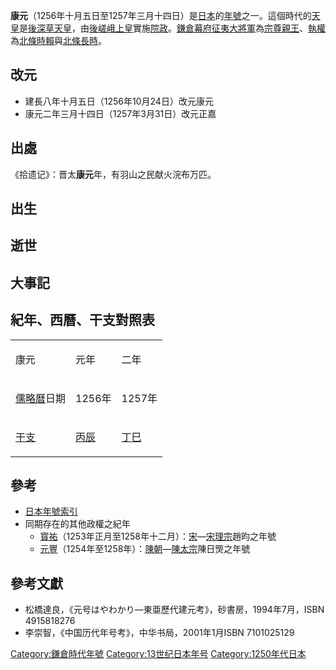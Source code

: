 {{japanese|japanese=康元|kana=こうげん|romaji=Kōgen}}

'''康元'''（1256年十月五日至1257年三月十四日）是[[日本|日本]]的[[年號|年號]]之一。這個時代的[[天皇|天皇]]是[[後深草天皇|後深草天皇]]，由[[後嵯峨天皇|後嵯峨上皇]]實施[[院政|院政]]。[[鎌倉幕府|鎌倉幕府]][[征夷大將軍|征夷大將軍]]為[[宗尊親王|宗尊親王]]、[[執權|執權]]為[[北條時賴|北條時賴]]與[[北條長時|北條長時]]。

== 改元 ==
*建長八年十月五日（1256年10月24日）改元康元
*康元二年三月十四日（1257年3月31日）改元正嘉

== 出處 ==
《拾遗记》：晋太'''康元'''年，有羽山之民献火浣布万匹。

== 出生 ==

== 逝世 ==

== 大事記 ==

== 紀年、西曆、干支對照表 ==
{| class="wikitable" cellspacing=0 style="text-align:center"
|- style="background-color:#CCCCCC"
|康元||元年||二年
|-
|[[儒略曆|儒略曆]]日期||1256年||1257年
|-
|[[干支|干支]]||[[丙辰|丙辰]]||[[丁巳|丁巳]]
|}

== 參考 ==
*[[日本年號索引|日本年號索引]]
*同期存在的其他政權之紀年
**[[寳祐|寳祐]]（1253年正月至1258年十二月）：[[南宋|宋]]—[[宋理宗|宋理宗]]趙昀之年號
**[[元豐_(陳太宗)|元豐]]（1254年至1258年）：[[陳朝_(越南)|陳朝]]—[[陳太宗|陳太宗]]陳日煚之年號

==參考文獻==
*松橋達良，《元号はやわかり—東亜歷代建元考》，砂書房，1994年7月，ISBN 4915818276
*李崇智，《中国历代年号考》，中华书局，2001年1月ISBN 7101025129

{{年号|[[建長|建長]]|[[日本年號|日本年號]]|[[正嘉|正嘉]]}}
{{日本元號}}
{{DEFAULTSORT:Kougen}}

[[Category:鎌倉時代年號|Category:鎌倉時代年號]]
[[Category:13世纪日本年号|Category:13世纪日本年号]]
[[Category:1250年代日本|Category:1250年代日本]]